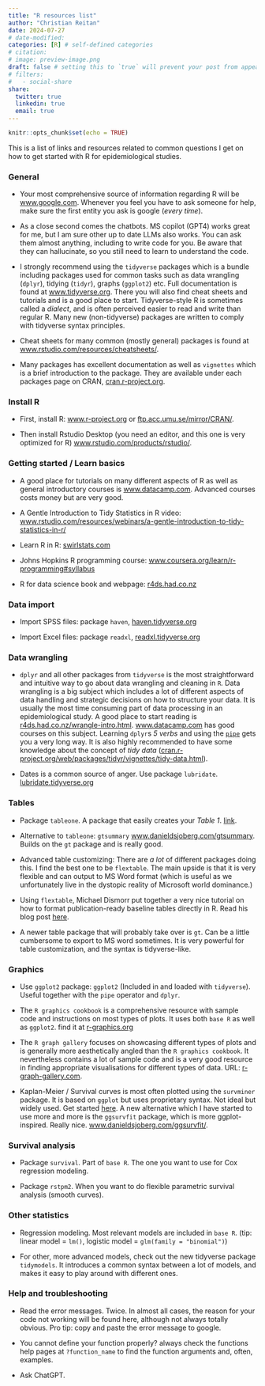 ```yaml
---
title: "R resources list"
author: "Christian Reitan"
date: 2024-07-27
# date-modified: 
categories: [R] # self-defined categories
# citation: 
# image: preview-image.png
draft: false # setting this to `true` will prevent your post from appearing on your listing page until you're ready!
# filters:
#   - social-share
share:
  twitter: true
  linkedin: true
  email: true
---
```


```r
knitr::opts_chunk$set(echo = TRUE)
```

This is a list of links and resources related to common questions I get on how to get started with R for epidemiological studies.

### General

-   Your most comprehensive source of information regarding R will be [www.google.com](http://www.google.com>). Whenever you feel you have to ask someone for help, make sure the first entity you ask is google (*every time*).

-   As a close second comes the chatbots. MS copilot (GPT4) works great for me, but I am sure other up to date LLMs also works. You can ask them almost anything, including to write code for you. Be aware that they can hallucinate, so you still need to learn to understand the code.

-   I strongly recommend using the `tidyverse` packages which is a bundle including packages used for common tasks such as data wrangling (`dplyr`), tidying (`tidyr`), graphs (`ggplot2`) etc. Full documentation is found at [www.tidyverse.org](https://www.tidyverse.org). There you will also find cheat sheets and tutorials and is a good place to start. Tidyverse-style R is sometimes called a *dialect*, and is often perceived easier to read and write than regular R. Many new (non-tidyverse) packages are written to comply with tidyverse syntax principles. 

-   Cheat sheets for many common (mostly general) packages is found at [www.rstudio.com/resources/cheatsheets/](https://www.rstudio.com/resources/cheatsheets/).

-   Many packages has excellent documentation as well as `vignettes` which is a brief introduction to the package. They are available under each packages page on CRAN, [cran.r-project.org](https://cran.r-project.org).

### Install R

-   First, install R: [www.r-project.org](https://www.r-project.org) or [ftp.acc.umu.se/mirror/CRAN/](https://ftp.acc.umu.se/mirror/CRAN/).

-   Then install Rstudio Desktop (you need an editor, and this one is very optimized for R) [www.rstudio.com/products/rstudio/](https://www.rstudio.com/products/rstudio/).

### Getting started / Learn basics

-   A good place for tutorials on many different aspects of R as well as general introductory courses is [www.datacamp.com](https://www.datacamp.com). Advanced courses costs money but are very good.

-   A Gentle Introduction to Tidy Statistics in R video: [www.rstudio.com/resources/webinars/a-gentle-introduction-to-tidy-statistics-in-r/](https://www.rstudio.com/resources/webinars/a-gentle-introduction-to-tidy-statistics-in-r/)

-   Learn R in R: [swirlstats.com](https://swirlstats.com)

-   Johns Hopkins R programming course: [www.coursera.org/learn/r-programming#syllabus](https://www.coursera.org/learn/r-programming#syllabus)

-   R for data science book and webpage: [r4ds.had.co.nz](https://r4ds.had.co.nz)

### Data import

-   Import SPSS files: package `haven`, [haven.tidyverse.org](https://haven.tidyverse.org)

-   Import Excel files: package `readxl`, [readxl.tidyverse.org](https://readxl.tidyverse.org)

### Data wrangling

-   `dplyr` and all other packages from `tidyverse` is the most straightforward and intuitive way to go about data wrangling and cleaning in `R`. Data wrangling is a big subject which includes a lot of different aspects of data handling and strategic decisions on how to structure your data. It is usually the most time consuming part of data processing in an epidemiological study. A good place to start reading is [r4ds.had.co.nz/wrangle-intro.html](https://r4ds.had.co.nz/wrangle-intro.html). [www.datacamp.com](https://www.datacamp.com) has good courses on this subject. Learning `dplyr`s *5 verbs* and using the [`pipe`](https://towardsdatascience.com/an-introduction-to-the-pipe-in-r-823090760d64) gets you a very long way. It is also highly recommended to have some knowledge about the concept of *tidy data* ([cran.r-project.org/web/packages/tidyr/vignettes/tidy-data.html](https://cran.r-project.org/web/packages/tidyr/vignettes/tidy-data.html)).

-   Dates is a common source of anger. Use package `lubridate`. [lubridate.tidyverse.org](https://lubridate.tidyverse.org)

### Tables

-   Package `tableone`. A package that easily creates your *Table 1*. [link](https://cran.r-project.org/web/packages/tableone/vignettes/introduction.html).

-   Alternative to `tableone`: `gtsummary` [www.danieldsjoberg.com/gtsummary](https://www.danieldsjoberg.com/gtsummary/). Builds on the `gt` package and is really good.

-   Advanced table customizing: There are *a lot* of different packages doing this. I find the best one to be `flextable`. The main upside is that it is very flexible and can output to MS Word format (which is useful as we unfortunately live in the dystopic reality of Microsoft world dominance.)

-   Using `flextable`, Michael Dismorr put together a very nice tutorial on how to format publication-ready baseline tables directly in R. Read his blog post [here](https://michaeldismorrmd.github.io/posts/publication-ready-tables-with-flextable-and-own-theme/).

-   A newer table package that will probably take over is `gt`. Can be a little cumbersome to export to MS word sometimes. It is very powerful for table customization, and the syntax is tidyverse-like.

### Graphics

-   Use `ggplot2` package: `ggplot2` (Included in and loaded with `tidyverse`). Useful together with the `pipe` operator and `dplyr`.

-   The `R graphics cookbook` is a comprehensive resource with sample code and instructions on most types of plots. It uses both `base R` as well as `ggplot2`. find it at [r-graphics.org](https://r-graphics.org)

-   The `R graph gallery` focuses on showcasing different types of plots and is generally more aesthetically angled than the `R graphics cookbook`. It nevertheless contains a lot of sample code and is a very good resource in finding appropriate visualisations for different types of data. URL: [r-graph-gallery.com](https://r-graph-gallery.com).

-   Kaplan-Meier / Survival curves is most often plotted using the `survminer` package. It is based on `ggplot` but uses proprietary syntax. Not ideal but widely used. Get started [here](https://cran.r-project.org/web/packages/survminer/vignettes/Informative_Survival_Plots.html). A new alternative which I have started to use more and more is the `ggsurvfit` package, which is more ggplot-inspired. Really nice. [www.danieldsjoberg.com/ggsurvfit/](https://www.danieldsjoberg.com/ggsurvfit/).

### Survival analysis

-   Package `survival`. Part of `base R`. The one you want to use for Cox regression modeling.

-   Package `rstpm2`. When you want to do flexible parametric survival analysis (smooth curves).

### Other statistics

-   Regression modeling. Most relevant models are included in `base R`. (tip: linear model = `lm()`, logistic model = `glm(family = "binomial")`)

- For other, more advanced models, check out the new tidyverse package `tidymodels`. It introduces a common syntax between a lot of models, and makes it easy to play around with different ones. 

### Help and troubleshooting

-   Read the error messages. Twice. In almost all cases, the reason for your code not working will be found here, although not always totally obvious. Pro tip: copy and paste the error message to google.

-   You cannot define your function properly? always check the functions help pages at `?function_name` to find the function arguments and, often, examples.

-   Ask ChatGPT.
